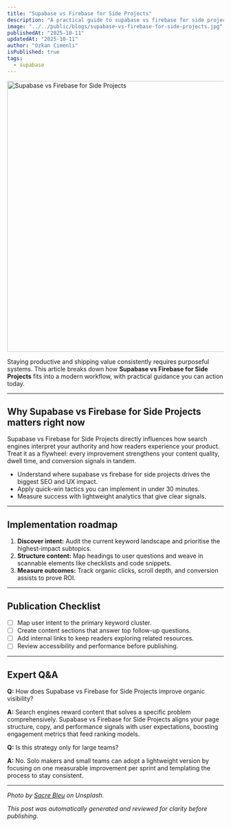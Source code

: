 ```yaml
---
title: "Supabase vs Firebase for Side Projects"
description: "A practical guide to supabase vs firebase for side projects for modern developers."
image: "../../public/blogs/supabase-vs-firebase-for-side-projects.jpg"
publishedAt: "2025-10-11"
updatedAt: "2025-10-11"
author: "Ozkan Cimenli"
isPublished: true
tags:
  - supabase
---
```


<Image
  src="/images/supabase-vs-firebase-for-side-projects.jpg"
  width="1200"
  height="628"
  alt="Supabase vs Firebase for Side Projects"
  priority
  sizes="100vw"
/>

Staying productive and shipping value consistently requires purposeful systems. This article breaks down how **Supabase vs Firebase for Side Projects** fits into a modern workflow, with practical guidance you can action today.

---

## Why Supabase vs Firebase for Side Projects matters right now

Supabase vs Firebase for Side Projects directly influences how search engines interpret your authority and how readers experience your product. Treat it as a flywheel: every improvement strengthens your content quality, dwell time, and conversion signals in tandem.

- Understand where supabase vs firebase for side projects drives the biggest SEO and UX impact.
- Apply quick-win tactics you can implement in under 30 minutes.
- Measure success with lightweight analytics that give clear signals.

---

## Implementation roadmap

1. **Discover intent:** Audit the current keyword landscape and prioritise the highest-impact subtopics.
2. **Structure content:** Map headings to user questions and weave in scannable elements like checklists and code snippets.
3. **Measure outcomes:** Track organic clicks, scroll depth, and conversion assists to prove ROI.

---

## Publication Checklist

- [ ] Map user intent to the primary keyword cluster.
- [ ] Create content sections that answer top follow-up questions.
- [ ] Add internal links to keep readers exploring related resources.
- [ ] Review accessibility and performance before publishing.

---

## Expert Q&A

**Q:** How does Supabase vs Firebase for Side Projects improve organic visibility?

**A:** Search engines reward content that solves a specific problem comprehensively. Supabase vs Firebase for Side Projects aligns your page structure, copy, and performance signals with user expectations, boosting engagement metrics that feed ranking models.

**Q:** Is this strategy only for large teams?

**A:** No. Solo makers and small teams can adopt a lightweight version by focusing on one measurable improvement per sprint and templating the process to stay consistent.


---

_Photo by [Sacre Bleu](https://unsplash.com/@sacreb1eu) on Unsplash._

_This post was automatically generated and reviewed for clarity before publishing._
